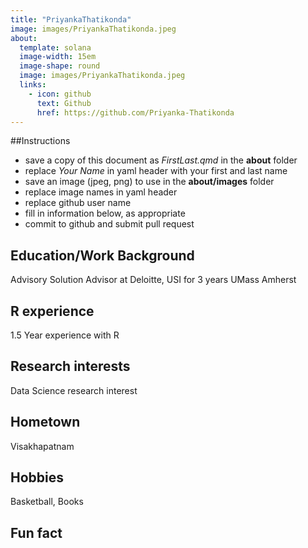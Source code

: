 ```yaml
---
title: "PriyankaThatikonda"
image: images/PriyankaThatikonda.jpeg
about:
  template: solana
  image-width: 15em
  image-shape: round
  image: images/PriyankaThatikonda.jpeg
  links:
    - icon: github
      text: Github
      href: https://github.com/Priyanka-Thatikonda
---
```


##Instructions

  - save a copy of this document as *FirstLast.qmd* in the **about** folder
  - replace *Your Name* in yaml header with your first and last name
  - save an image (jpeg, png) to use in the **about/images** folder
  - replace image names in yaml header
  - replace github user name
  - fill in information below, as appropriate
  - commit to github and submit pull request

## Education/Work Background
Advisory Solution Advisor at Deloitte, USI for 3 years 
UMass Amherst 

## R experience
1.5 Year experience with R

## Research interests
Data Science research interest

## Hometown
Visakhapatnam

## Hobbies
Basketball, Books 

## Fun fact
